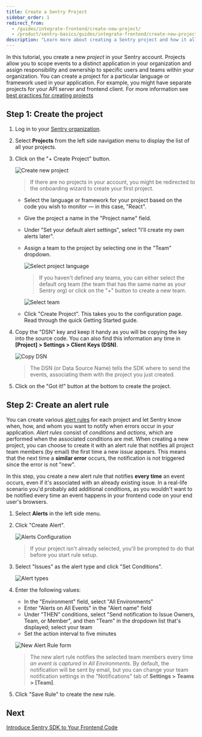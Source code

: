 ```yaml
---
title: Create a Sentry Project
sidebar_order: 1
redirect_from:
  - /guides/integrate-frontend/create-new-project/
  - /product/sentry-basics/guides/integrate-frontend/create-new-project/
description: "Learn more about creating a Sentry project and how it allows you to scope events to a distinct application in your organization and assign responsibility and ownership to specific users and teams within your organization."
---
```


In this tutorial, you create a new _project_ in your Sentry account. Projects allow you to scope events to a distinct application in your organization and assign responsibility and ownership to specific users and teams within your organization. You can create a project for a particular language or framework used in your application. For example, you might have separate projects for your API server and frontend client. For more information see [best practices for creating projects](/product/accounts/getting-started/#4-create-projects)

## Step 1: Create the project

1. Log in to your [Sentry organization](https://sentry.io).

1. Select **Projects** from the left side navigation menu to display the list of all your projects.

1. Click on the "+ Create Project" button.

   ![Create new project](create-new-project-01.png)

   > If there are no projects in your account, you might be redirected to the onboarding wizard to create your first project.

   - Select the language or framework for your project based on the code you wish to monitor — in this case, "React".

   - Give the project a name in the "Project name" field.

   - Under "Set your default alert settings", select "I'll create my own alerts later".

   - Assign a team to the project by selecting one in the "Team" dropdown.

     ![Select project language](create-new-project-02.png)

     > If you haven't defined any teams, you can either select the default org team (the team that has the same name as your Sentry org) or click on the "+" button to create a new team.

     ![Select team](create-new-project-03.png)

   - Click "Create Project". This takes you to the configuration page. Read through the quick Getting Started guide.

1. Copy the "DSN" key and keep it handy as you will be copying the key into the source code. You can also find this information any time in **[Project] > Settings > Client Keys (DSN)**.

   ![Copy DSN](create-new-project-04.png)

   > The DSN (or Data Source Name) tells the SDK where to send the events, associating them with the project you just created.

1. Click on the "Got it!" button at the bottom to create the project.

## Step 2: Create an alert rule

You can create various [alert rules](/product/alerts-notifications/alerts/) for each project and let Sentry know when, how, and whom you want to notify when errors occur in your application. *Alert rules* consist of *conditions* and *actions*, which are performed when the associated conditions are met. When creating a new project, you can choose to create it with an alert rule that notifies all project team members (by email) the first time a new *issue* appears. This means that the next time a **similar error** occurs, the notification is not triggered since the error is not "new".

In this step, you create a new alert rule that notifies **every time** an event occurs, even if it's associated with an already existing issue. In a real-life scenario you'd probably add additional conditions, as you wouldn't want to be notified every time an event happens in your frontend code on your end user's browsers.

1. Select **Alerts** in the left side menu.

1. Click "Create Alert".

   ![Alerts Configuration](generate-first-error-08.png)

   > If your project isn't already selected, you'll be prompted to do that before you start rule setup.

1. Select "Issues" as the alert type and click "Set Conditions".

   ![Alert types](generate-first-error-10.png)

1. Enter the following values:
   - In the "Environment" field, select "All Environments"
   - Enter "Alerts on All Events" in the "Alert name" field
   - Under "THEN" conditions, select "Send notification to Issue Owners, Team, or Member", and then "Team" in the dropdown list that's displayed; select your team
   - Set the action interval to five minutes

    ![New Alert Rule form](generate-first-error-09.png)

    > The new alert rule notifies the selected team members every time _an event is captured_ in _All Environments_. By default, the notification will be sent by email, but you can change your team notification settings in the "Notifications" tab of **Settings > Teams > [Team]**.

1. Click "Save Rule" to create the new rule.

## Next

[Introduce Sentry SDK to Your Frontend Code](/guides/integrate-frontend/initialize-sentry-sdk/)
